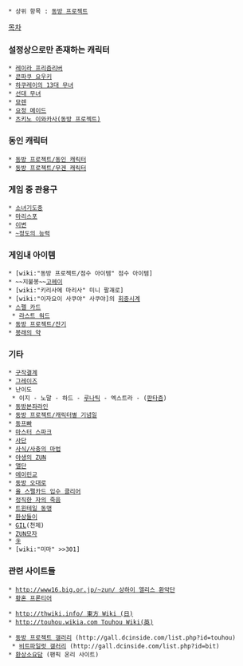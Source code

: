  * 상위 항목 : [[동방 프로젝트]]

[[목차]]
=== 설정상으로만 존재하는 캐릭터 === 
 * [[레이라 프리즘리버]]
 * [[콘파쿠 요우키]]
 * [[하쿠레이의 13대 무녀]]
 * [[선대 무녀]]
 * [[묘렌]]
 * [[요정 메이드]]
 * [[츠키노 이와카사(동방 프로젝트)]]
=== 동인 캐릭터 === 
 * [[동방 프로젝트/동인 캐릭터]]
 * [[동방 프로젝트/무겐 캐릭터]]

=== 게임 중 관용구 === 
 * [[소녀기도중]]
 * [[마리스포]]
 * [[이변]]
 * [[~정도의 능력]]

=== 게임내 아이템 === 
 * [wiki:"동방 프로젝트/점수 아이템" 점수 아이템]
 * ~~지불봉~~[[고헤이]]
 * [wiki:"키리사메 마리사" 미니 팔괘로]
 * [wiki:"이자요이 사쿠야" 사쿠야]의 [[회중시계]]
 * [[스펠 카드(동방 프로젝트)|스펠 카드]]
  * [[라스트 워드]]
 * [[동방 프로젝트/잔기]]
 * [[봉래의 약]]

=== 기타 === 
 * [[구작결계]]
 * [[그레이즈]]
 * 난이도
  * 이지 - 노말 - 하드 - [[루나틱]] - 엑스트라 - ([[판타즘]])
 * [[동방본좌라인]]
 * [[동방 프로젝트/캐릭터별 기념일]]
 * [[동프빠]]
 * [[마스터 스파크]]
 * [[사단]]
 * [[사식/사충의 마법]]
 * [[야생의 ZUN]]
 * [[앨단]]
 * [[에이린교]]
 * [[동방 오대로]]
 * [[올 스펠카드 입수 클리어]]
 * [[정직한 자의 죽음]]
 * [[트윈테일 동맹]]
 * [[환상들이]]
 * [[GIL]](천제)
 * [[ZUN모자]]
 * [[⑨]]
 * [wiki:"미마" >>301]

=== 관련 사이트들 === 
 * [[http://www16.big.or.jp/~zun/ 상하이 앨리스 환악단]]
 * [[황혼 프론티어]]

 * [[http://thwiki.info/ 東方 Wiki (日)]]
 * [[http://touhou.wikia.com Touhou Wiki(英)]]

 * [[동방 프로젝트 갤러리]] (http://gall.dcinside.com/list.php?id=touhou)
  * [[비트파일럿 갤러리]] (http://gall.dcinside.com/list.php?id=bit)
 * [[환상소요담]] (팬픽 온리 사이트)
